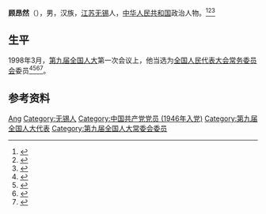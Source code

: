 '''顾昂然'''（{{bd|1931年|}}），男，汉族，[[江苏|江苏]][[无锡|无锡]]人，[[中华人民共和国|中华人民共和国]]政治人物。<ref>{{Cite book|title=中华人民共和国职官志|author=何虎生, 李耀东, 向常福主编|publisher=中国社会出版社|year=2003|isbn=9787800883934|location=北京|pages=}}</ref><ref>{{Cite web|title=顾昂然：立法实践中成长的法学家|url=http://www.npc.gov.cn/npc/c16115/201109/87c695613e224b359823d95910aba42c.shtml|accessdate=2021-01-21|work=中国人大网}}</ref><ref>{{Cite web|title=新中国立法工作的“活字典”——全国人大法律工作委员会主任顾昂然|url=http://www.bjsdfz.com/readstory.aspx?story=4&article=7|accessdate=2021-01-21|work=北京师大附中}}</ref>

== 生平 ==
1998年3月，[[第九届全国人民代表大会|第九届全国人大]]第一次会议上，他当选为[[全国人民代表大会常务委员会|全国人民代表大会常务委员会]]委员<ref>{{Cite book|title=新中国50年 中|last=韩泰华主编|publisher=[[红旗出版社|红旗出版社]]|year=1999.11|isbn=7-5051-0423-3|location=北京|pages=897}}</ref><ref>{{Cite book|title=第九届全国人民代表大会及其常务委员会会议大事记 1998．3-2003．2|last=全国人大常委会办公厅秘书一局编|publisher=[[中国民主法制出版社|中国民主法制出版社]]|year=2004.01|isbn=7-80078-793-1|location=北京|pages=405}}</ref><ref>{{Cite book|title=中华人民共和国年鉴 1998 总第18期|last=中华人民共和国年鉴编辑部编辑|publisher=[[中国年鉴社|中国年鉴社]]|year=1999.01|isbn=7-80056-903-9|location=|pages=41}}</ref><ref>{{Cite book|title=中华人民共和国通鉴|last=龙德，蔡翔主编|publisher=[[辽宁人民出版社|辽宁人民出版社]]|year=2000.12|isbn=7-205-04473-1|location=沈阳|pages=1832}}</ref>。

== 参考资料 ==
{{reflist}}

{{Authority control}}
{{DEFAULTSORT:Gu顾}}
[[Category:顾姓|Ang]]
[[Category:无锡人|Category:无锡人]]
[[Category:中国共产党党员_(1946年入党)|Category:中国共产党党员 (1946年入党)]]
[[Category:第九届全国人大代表|Category:第九届全国人大代表]]
[[Category:第九届全国人大常委会委员|Category:第九届全国人大常委会委员]]

{{中国人物小作品}}
